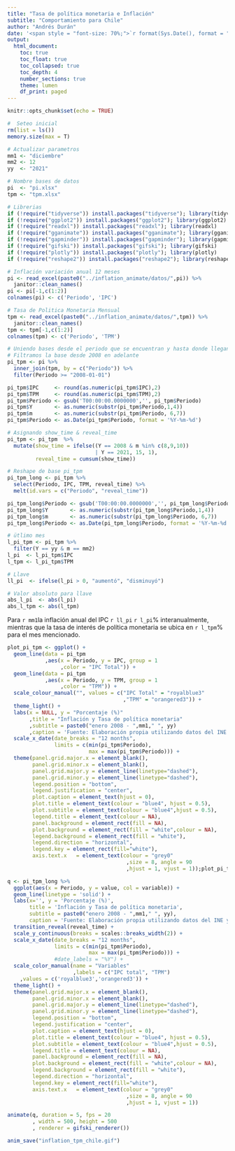 ```yaml
---
title: "Tasa de política monetaria e Inflación"
subtitle: "Comportamiento para Chile"
author: "Andrés Durán"
date: '<span style = "font-size: 70%;">`r format(Sys.Date(), format = "%A %d de %B, %Y")`</span>'
output: 
  html_document:
    toc: true
    toc_float: true
    toc_collapsed: true
    toc_depth: 4
    number_sections: true
    theme: lumen
    df_print: paged
---
```


```r
knitr::opts_chunk$set(echo = TRUE)
```

```r
#  Seteo inicial 
rm(list = ls())
memory.size(max = T)

# Actualizar parametros
mm1 <- "diciembre"
mm2 <- 12
yy  <- "2021"

# Nombre bases de datos
pi  <- "pi.xlsx"
tpm <- "tpm.xlsx"
```

```r
# Librerias
if (!require("tidyverse")) install.packages("tidyverse"); library(tidyverse)
if (!require("ggplot2")) install.packages("ggplot2"); library(ggplot2)
if (!require("readxl")) install.packages("readxl"); library(readxl)
if (!require("gganimate")) install.packages("gganimate"); library(gganimate)
if (!require("gapminder")) install.packages("gapminder"); library(gapminder)
if (!require("gifski")) install.packages("gifski"); library(gifski)
if (!require("plotly")) install.packages("plotly"); library(plotly)
if (!require("reshape2")) install.packages("reshape2"); library(reshape2)
```

```r
# Inflación variación anual 12 meses
pi <- read_excel(paste0("../inflation_animate/datos/",pi)) %>%
  janitor::clean_names()
pi <- pi[-1,c(1:2)]
colnames(pi) <- c('Periodo', 'IPC')

# Tasa de Politica Monetaria Mensual
tpm <- read_excel(paste0("../inflation_animate/datos/",tpm)) %>%
  janitor::clean_names()
tpm <- tpm[-1,c(1:2)]
colnames(tpm) <- c('Periodo', 'TPM')

# Uniendo bases desde el periodo que se encuentran y hasta donde llegan
# Filtramos la base desde 2008 en adelante
pi_tpm <- pi %>% 
  inner_join(tpm, by = c("Periodo")) %>% 
  filter(Periodo >= "2008-01-01")

pi_tpm$IPC     <- round(as.numeric(pi_tpm$IPC),2)
pi_tpm$TPM     <- round(as.numeric(pi_tpm$TPM),2)
pi_tpm$Periodo <- gsub('T00:00:00.0000000','', pi_tpm$Periodo)
pi_tpm$Y       <- as.numeric(substr(pi_tpm$Periodo,1,4))
pi_tpm$m       <- as.numeric(substr(pi_tpm$Periodo, 6,7))
pi_tpm$Periodo <- as.Date(pi_tpm$Periodo, format = '%Y-%m-%d')

# Asignando show_time & reveal_time
pi_tpm <- pi_tpm  %>% 
  mutate(show_time = ifelse((Y == 2008 & m %in% c(8,9,10)) 
                            | Y == 2021, 15, 1),
         reveal_time = cumsum(show_time))

# Reshape de base pi_tpm
pi_tpm_long <- pi_tpm %>%
  select(Periodo, IPC, TPM, reveal_time) %>%
  melt(id.vars = c("Periodo", "reveal_time"))

pi_tpm_long$Periodo <- gsub('T00:00:00.0000000','', pi_tpm_long$Periodo)
pi_tpm_long$Y       <- as.numeric(substr(pi_tpm_long$Periodo,1,4))
pi_tpm_long$m       <- as.numeric(substr(pi_tpm_long$Periodo, 6,7))
pi_tpm_long$Periodo <- as.Date(pi_tpm_long$Periodo, format = '%Y-%m-%d')

# ütlimo mes
l_pi_tpm <- pi_tpm %>%
  filter(Y == yy & m == mm2)
l_pi  <- l_pi_tpm$IPC
l_tpm <- l_pi_tpm$TPM

# Llave
ll_pi  <- ifelse(l_pi > 0, "aumentó", "disminuyó")

# Valor absoluto para llave
abs_l_pi  <- abs(l_pi)
abs_l_tpm <- abs(l_tpm)
```

Para `r mm1`la inflación anual del IPC `r ll_pi` `r l_pi`% interanualmente, mientras que la tasa de interés de política monetaria se ubica en `r l_tpm`% para el mes mencionado.

```r
plot_pi_tpm <- ggplot() + 
  geom_line(data = pi_tpm
            ,aes(x = Periodo, y = IPC, group = 1
                 ,color = "IPC Total")) +
  geom_line(data = pi_tpm
            ,aes(x = Periodo, y = TPM, group = 1
                 ,color = "TPM")) + 
  scale_colour_manual("", values = c("IPC Total" = "royalblue3"
                                     ,"TPM" = "orangered3")) + 
  theme_light() + 
  labs(x = NULL, y = "Porcentaje (%)"
       ,title = "Inflación y Tasa de política monetaria"
       ,subtitle = paste0("enero 2008 - ",mm1," ", yy)
       ,caption = 'Fuente: Elaboración propia utilizando datos del INE y BCCh.') +
  scale_x_date(date_breaks = "12 months",
               limits = c(min(pi_tpm$Periodo),
                          max = max(pi_tpm$Periodo))) +
  theme(panel.grid.major.x = element_blank(),
        panel.grid.minor.x = element_blank(),
        panel.grid.major.y = element_line(linetype="dashed"),
        panel.grid.minor.y = element_line(linetype="dashed"),
        legend.position = "bottom",
        legend.justification = "center",
        plot.caption = element_text(hjust = 0),
        plot.title = element_text(colour = "blue4", hjust = 0.5),
        plot.subtitle = element_text(colour = "blue4",hjust = 0.5),
        legend.title = element_text(colour = NA),
        panel.background = element_rect(fill = NA),
        plot.background = element_rect(fill = "white",colour = NA),
        legend.background = element_rect(fill = "white"),
        legend.direction = "horizontal",
        legend.key = element_rect(fill="white"),
        axis.text.x   = element_text(colour = "grey0"
                                      ,size = 8, angle = 90
                                      ,hjust = 1, vjust = 1));plot_pi_tpm
```


```r
q <- pi_tpm_long %>% 
  ggplot(aes(x = Periodo, y = value, col = variable)) +
  geom_line(linetype = 'solid') +
  labs(x='', y = 'Porcentaje (%)',
       title = 'Inflación y Tasa de política monetaria',
       subtitle = paste0("enero 2008 - ",mm1," ", yy),
       caption = 'Fuente: Elaboración propia utilizando datos del INE y BCCh.') +
  transition_reveal(reveal_time) +
  scale_y_continuous(breaks = scales::breaks_width(2)) +
  scale_x_date(date_breaks = "12 months",
               limits = c(min(pi_tpm$Periodo),
                          max = max(pi_tpm$Periodo))) + 
               #date_labels = "%Y") + 
  scale_color_manual(name = "Variables"
                     ,labels = c("IPC total", "TPM")
    ,values = c('royalblue3','orangered3')) + 
  theme_light() + 
  theme(panel.grid.major.x = element_blank(),
        panel.grid.minor.x = element_blank(),
        panel.grid.major.y = element_line(linetype="dashed"),
        panel.grid.minor.y = element_line(linetype="dashed"),
        legend.position = "bottom",
        legend.justification = "center",
        plot.caption = element_text(hjust = 0),
        plot.title = element_text(colour = "blue4", hjust = 0.5),
        plot.subtitle = element_text(colour = "blue4",hjust = 0.5),
        legend.title = element_text(colour = NA),
        panel.background = element_rect(fill = NA),
        plot.background = element_rect(fill = "white",colour = NA),
        legend.background = element_rect(fill = "white"),
        legend.direction = "horizontal",
        legend.key = element_rect(fill="white"),
        axis.text.x   = element_text(colour = "grey0"
                                      ,size = 8, angle = 90
                                      ,hjust = 1, vjust = 1))

animate(q, duration = 5, fps = 20
        , width = 500, height = 500
        , renderer = gifski_renderer())

anim_save("inflation_tpm_chile.gif")

```


